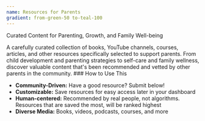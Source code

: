 ```yaml
---
name: Resources for Parents
gradient: from-green-50 to-teal-100
---
```


<Title>Recursive.eco Resources for Parents:</Title>

<Subtitle>Curated Content for Parenting, Growth, and Family Well-being</Subtitle>

<Text>
A carefully curated collection of books, YouTube channels, courses, articles, and other resources specifically selected to support parents. From child development and parenting strategies to self-care and family wellness, discover valuable content that's been recommended and vetted by other parents in the community.
</Text>

<Box>
### How to Use This

- **Community-Driven:** Have a good resource? Submit below!
- **Customizable:** Save resources for easy access later in your dashboard
- **Human-centered:** Recommended by real people, not algorithms. Resources that are saved the most, will be ranked highest
- **Diverse Media:** Books, videos, podcasts, courses, and more
</Box>
